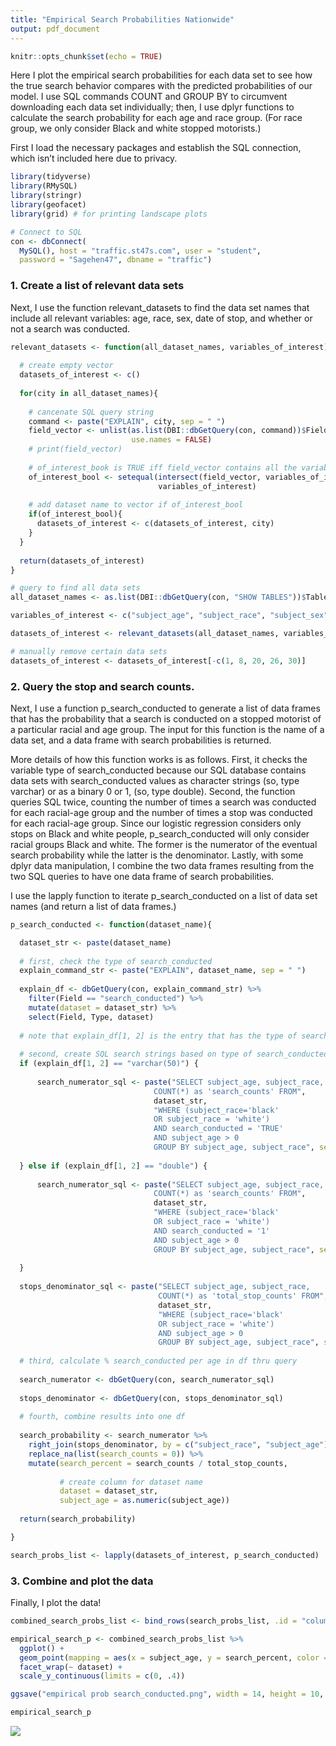 ```yaml
---
title: "Empirical Search Probabilities Nationwide"
output: pdf_document
---
```


```r
knitr::opts_chunk$set(echo = TRUE)
```

Here I plot the empirical search probabilities for each data set to see how the true search behavior compares with the predicted probabilities of our model. I use SQL commands COUNT and GROUP BY to circumvent downloading each data set individually; then, I use dplyr functions to calculate the search probability for each age and race group. (For race group, we only consider Black and white stopped motorists.)

First I load the necessary packages and establish the SQL connection, which isn't included here due to privacy. 

```r

library(tidyverse)
library(RMySQL)
library(stringr)
library(geofacet)
library(grid) # for printing landscape plots

```

```r

# Connect to SQL
con <- dbConnect(
  MySQL(), host = "traffic.st47s.com", user = "student", 
  password = "Sagehen47", dbname = "traffic")

```

### 1. Create a list of relevant data sets

Next, I use the function relevant_datasets to find the data set names that include all relevant variables: age, race, sex, date of stop, and whether or not a search was conducted. 

```r

relevant_datasets <- function(all_dataset_names, variables_of_interest){
  
  # create empty vector
  datasets_of_interest <- c()
    
  for(city in all_dataset_names){
    
    # cancenate SQL query string
    command <- paste("EXPLAIN", city, sep = " ")
    field_vector <- unlist(as.list(DBI::dbGetQuery(con, command))$Field, 
                           use.names = FALSE)
    # print(field_vector)
    
    # of_interest_book is TRUE iff field_vector contains all the variables of interest
    of_interest_bool <- setequal(intersect(field_vector, variables_of_interest),
                                 variables_of_interest)
    
    # add dataset name to vector if of_interest_bool
    if(of_interest_bool){
      datasets_of_interest <- c(datasets_of_interest, city)
    }
  }
  
  return(datasets_of_interest)
}

```

```r

# query to find all data sets
all_dataset_names <- as.list(DBI::dbGetQuery(con, "SHOW TABLES"))$Tables_in_traffic

variables_of_interest <- c("subject_age", "subject_race", "subject_sex", "date", "search_conducted")

datasets_of_interest <- relevant_datasets(all_dataset_names, variables_of_interest)

# manually remove certain data sets
datasets_of_interest <- datasets_of_interest[-c(1, 8, 20, 26, 30)]

```

### 2. Query the stop and search counts.

Next, I use a function p_search_conducted to generate a list of data frames that has the probability that a search is conducted on a stopped motorist of a particular racial and age group. The input for this function is the name of a data set, and a data frame with search probabilities is returned.

More details of how this function works is as follows. First, it checks the variable type of search_conducted because our SQL database contains data sets with search_conducted values as character strings (so, type varchar) or as a binary 0 or 1, (so, type double). Second, the function queries SQL twice, counting the number of times a search was conducted for each racial-age group and the number of times a stop was conducted for each racial-age group. Since our logistic regression considers only stops on Black and white people, p_search_conducted will only consider racial groups Black and white. The former is the numerator of the eventual search probability while the latter is the denominator. Lastly, with some dplyr data manipulation, I combine the two data frames resulting from the two SQL queries to have one data frame of search probabilities. 

I use the lapply function to iterate p_search_conducted on a list of data set names (and return a list of data frames.)

```r

p_search_conducted <- function(dataset_name){

  dataset_str <- paste(dataset_name)
  
  # first, check the type of search_conducted
  explain_command_str <- paste("EXPLAIN", dataset_name, sep = " ")
  
  explain_df <- dbGetQuery(con, explain_command_str) %>%
    filter(Field == "search_conducted") %>%
    mutate(dataset = dataset_str) %>%
    select(Field, Type, dataset)
  
  # note that explain_df[1, 2] is the entry that has the type of search_conducted
  
  # second, create SQL search strings based on type of search_conducted
  if (explain_df[1, 2] == "varchar(50)") {
    
      search_numerator_sql <- paste("SELECT subject_age, subject_race, 
                                COUNT(*) as 'search_counts' FROM",
                                dataset_str, 
                                "WHERE (subject_race='black' 
                                OR subject_race = 'white') 
                                AND search_conducted = 'TRUE' 
                                AND subject_age > 0 
                                GROUP BY subject_age, subject_race", sep = " ")
    
  } else if (explain_df[1, 2] == "double") {
    
      search_numerator_sql <- paste("SELECT subject_age, subject_race, 
                                COUNT(*) as 'search_counts' FROM",
                                dataset_str, 
                                "WHERE (subject_race='black' 
                                OR subject_race = 'white') 
                                AND search_conducted = '1' 
                                AND subject_age > 0 
                                GROUP BY subject_age, subject_race", sep = " ")
      
  }
  
  stops_denominator_sql <- paste("SELECT subject_age, subject_race, 
                                 COUNT(*) as 'total_stop_counts' FROM", 
                                 dataset_str, 
                                 "WHERE (subject_race='black' 
                                 OR subject_race = 'white') 
                                 AND subject_age > 0 
                                 GROUP BY subject_age, subject_race", sep = " ")
  
  # third, calculate % search_conducted per age in df thru query
  
  search_numerator <- dbGetQuery(con, search_numerator_sql)
  
  stops_denominator <- dbGetQuery(con, stops_denominator_sql)
  
  # fourth, combine results into one df 
  
  search_probability <- search_numerator %>%
    right_join(stops_denominator, by = c("subject_race", "subject_age")) %>%
    replace_na(list(search_counts = 0)) %>%
    mutate(search_percent = search_counts / total_stop_counts,
           
           # create column for dataset name
           dataset = dataset_str,
           subject_age = as.numeric(subject_age))
  
  return(search_probability)

}

search_probs_list <- lapply(datasets_of_interest, p_search_conducted)

```

### 3. Combine and plot the data

Finally, I plot the data!

```r

combined_search_probs_list <- bind_rows(search_probs_list, .id = "column_label")

empirical_search_p <- combined_search_probs_list %>%
  ggplot() +
  geom_point(mapping = aes(x = subject_age, y = search_percent, color = subject_race), alpha = .4) +
  facet_wrap(~ dataset) +
  scale_y_continuous(limits = c(0, .4))

ggsave("empirical prob search_conducted.png", width = 14, height = 10, units = "in")

```

\newpage


```r

empirical_search_p

```

![](empirical_prob_search_conducted.png)

\newpage
